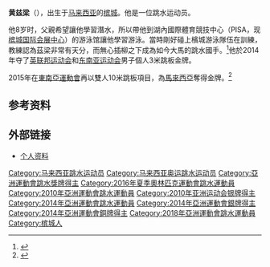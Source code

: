 {{noteTA|G1=Aquatics}}
{{Infobox sportsperson
|圖片= 
|图片简介=
|姓名= 黄兹梁
|罗马拼音= Ooi Tze Liang 
|昵称=
|民族= 华裔
|國籍= {{MAS}}
|出生日期= {{birth_date_and_age|1993|11|19}}
|出生地點= [[槟城|槟城]]
|居住地= 
|逝世日期=
|逝世地點=
|身高= {{height|m=1.66}}
|體重= {{weight|kg=68}}
|运动= [[跳水|跳水]]
|項目= 全部项目
|級別= 
|俱樂部=
|大學校隊=
|拍檔= 
|前任拍檔= 
|教練= 杨祝梁
|退役=
|medaltemplates= <!-- see [[Template:MedalRelatedTemplates|Template:MedalRelatedTemplates]] -->
{{MedalSport|男子[[跳水|跳水]]}}
{{MedalCountry |{{MAS}}}}
{{MedalCompetition|[[亚洲运动会|亚洲运动会]]}}
{{MedalSilver|[[2010年亚洲运动会跳水比赛|2010年 广州]]|男子双人10米跳台}}
{{MedalSilver|[[2014年亚洲运动会跳水比赛|2014年 仁川]]|男子双人3米跳板}}
{{MedalBronze|[[2014年亚洲运动会跳水比赛|2014年 仁川]]|男子双人10米跳台}}
{{MedalCompetition|[[英联邦运动会|英联邦运动会]]}}
{{MedalGold|[[2014年英联邦运动会跳水比赛|2014年 格拉斯哥]]|男子个人3米跳板}}
{{MedalSilver|[[2014年英联邦运动会跳水比赛|2014年 格拉斯哥]]|男子个人10米跳台}}
{{MedalCompetition|[[东南亚运动会|东南亚运动会]]}}
{{MedalSilver|[[2011年东南亚运动会|2011年 巨港]]|男子个人10米跳台}}
{{MedalGold|[[2013年东南亚运动会跳水比赛|2013年 内比都]]|男子个人3米跳板}}
{{MedalGold|[[2013年东南亚运动会跳水比赛|2013年 内比都]]|男子双人3米跳板}}
{{MedalGold|[[2013年东南亚运动会跳水比赛|2013年 内比都]]|男子双人20米跳台}}
{{MedalSilver|[[2013年东南亚运动会跳水比赛|2013年 内比都]]|男子个人10米跳台}}
{{MedalGold|[[2015年东南亚运动会跳水比赛|2015年 新加坡]]|男子个人3米跳板}}
{{MedalGold|[[2015年东南亚运动会跳水比赛|2015年 新加坡]]|男子个人10米跳台}}
{{MedalGold|[[2015年东南亚运动会跳水比赛|2015年 新加坡]]|男子双人3米跳板}}
{{MedalGold|[[2015年东南亚运动会跳水比赛|2015年 新加坡]]|男子双人10米跳台}}
}}

'''黄兹梁'''（{{bd|1993年|11月19日||}}），出生于[[马来西亚|马来西亚]]的[[槟城|槟城]]。他是一位跳水运动员。

他8岁时，父親希望讓他學習潛水，所以帶他到湖內國際體育競技中心（PISA，现[[槟城国际会展中心|槟城国际会展中心]]）的游泳馆讓他學習游泳。當時剛好碰上檳城游泳隊伍在訓練，教練認為茲梁非常有天分，而無心插柳之下成為如今大馬的跳水國手。<ref name="光華日報">{{cite news|title="跳水王子"黃茲梁 兒時玩水遇伯樂|url=http://tantannews.com/%E5%89%AA%E6%8A%A5/20081|agency=光華日報|date=2014-08-05|deadurl=yes|archiveurl=https://web.archive.org/web/20140926035309/http://tantannews.com/%E5%89%AA%E6%8A%A5/20081|archivedate=2014年9月26日|df=}}</ref>他於2014年夺了[[英联邦运动会|英联邦运动会]]和[[东南亚运动会|东南亚运动会]]男子個人3米跳板金牌。

2015年在[[東南亞運動會|東南亞運動會]]再以雙人10米跳板項目，為[[馬來西亞|馬來西亞]]奪得金牌。<ref name="EYE SEE News">{{cite news|title=大馬跳水選手東運會奪2金牌|url=http://eyeseenews.com/international/618|agency=EYE SEE News|date=2015-06-07}}</ref>

==参考资料==
{{reflist}}

==外部链接==
* [http://results.glasgow2014.com/athlete/diving/1032896/ooi_tze_liang.html 个人资料]

{{DEFAULTSORT:Ooi, Tze Liang}}
[[Category:马来西亚跳水运动员|Category:马来西亚跳水运动员]]
[[Category:马来西亚奥运跳水运动员|Category:马来西亚奥运跳水运动员]]
[[Category:亞洲運動會跳水獎牌得主|Category:亞洲運動會跳水獎牌得主]]
[[Category:2016年夏季奧林匹克運動會跳水運動員|Category:2016年夏季奧林匹克運動會跳水運動員]]
[[Category:2010年亞洲運動會跳水運動員|Category:2010年亞洲運動會跳水運動員]]
[[Category:2010年亚洲运动会银牌得主|Category:2010年亚洲运动会银牌得主]]
[[Category:2014年亞洲運動會跳水運動員|Category:2014年亞洲運動會跳水運動員]]
[[Category:2014年亞洲運動會銀牌得主|Category:2014年亞洲運動會銀牌得主]]
[[Category:2014年亞洲運動會銅牌得主|Category:2014年亞洲運動會銅牌得主]]
[[Category:2018年亞洲運動會跳水運動員|Category:2018年亞洲運動會跳水運動員]]
[[Category:槟城人|Category:槟城人]]